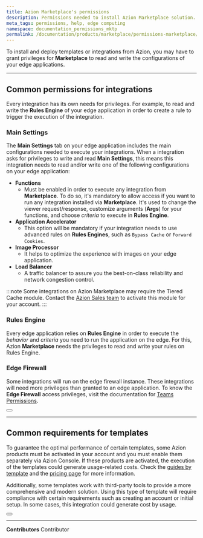 ```yaml
---
title: Azion Marketplace's permissions
description: Permissions needed to install Azion Marketplace solution.
meta_tags: permissions, help, edge computing
namespace: documentation_permissions_mktp
permalink: /documentation/products/marketplace/permissions-marketplace/
---
```



To install and deploy templates or integrations from Azion, you may have to grant privileges for **Marketplace** to read and write the configurations of your edge applications.

---

## Common permissions for integrations

Every integration has its own needs for privileges. For example, to read and write the **Rules Engine** of your edge application in order to create a rule to trigger the execution of the integration.

### Main Settings

The **Main Settings** tab on your edge application includes the main configurations needed to execute your integrations. When a integration asks for privileges to write and read **Main Settings**, this means this integration needs to read and/or write one of the following configurations on your edge application:

- **Functions**
    - Must be enabled in order to execute any integration from **Marketplace**. To do so, it's mandatory to allow access if you want to run any integration installed via **Marketplace**. It's used to change the viewer request/response, customize arguments (**Args**) for your functions, and choose *criteria* to execute in **Rules Engine**.
- **Application Accelerator**
    - This option will be mandatory if your integration needs to use advanced rules on **Rules Engines**, such as `Bypass Cache` or `Forward Cookies`.
- **Image Processor**
    - It helps to optimize the experience with images on your edge application.
- **Load Balancer**
    - A traffic balancer to assure you the best-on-class reliability and network congestion control.

:::note
Some integrations on Azion Marketplace may require the Tiered Cache module. Contact the [Azion Sales team](https://www.azion.com/en/contact-sales/) to activate this module for your account.
:::

### Rules Engine

Every edge application relies on **Rules Engine** in order to execute the *behavior* and *criteria* you need to run the application on the edge. For this, Azion **Marketplace** needs the privileges to read and write your rules on Rules Engine.

### Edge Firewall

Some integrations will run on the edge firewall instance. These integrations will need more privileges than granted to an edge application. To know the **Edge Firewall** access privileges, visit the documentation for [Teams Permissions](/en/documentation/products/accounts/teams-permissions/).

<Button href="/en/documentation/products/marketplace/integrations/" text="go to integrations reference" variant="secondary"> 

</Button>

---

## Common requirements for templates

To guarantee the optimal performance of certain templates, some Azion products must be activated in your account and you must enable them separately via Azion Console. If these products are activated, the execution of the templates could generate usage-related costs. Check the [guides by template](/en/documentation/products/guides/#azion-templates) and the [pricing page](/en/documentation/products/pricing/) for more information.

Additionally, some templates work with third-party tools to provide a more comprehensive and modern solution. Using this type of template will require compliance with certain requirements such as creating an account or initial setup. In some cases, this integration could generate cost by usage.

<Button href="/en/documentation/products/marketplace/templates/" text="go to templates reference" variant="secondary"> 

</Button>

---


**Contributors** <ContributorList>Contributor</ContributorList>
